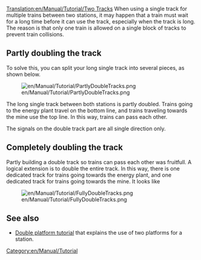 [[Translation:en/Manual/Tutorial/Two Tracks]]
When using a single track for multiple trains between two stations, it may happen that a train must wait for a long time before it can use the track, especially when the track is long.
The reason is that only one train is allowed on a single block of tracks to prevent train collisions.


== Partly doubling the track ==

To solve this, you can split your long single track into several pieces, as shown below.

[[File:en/Manual/Tutorial/PartlyDoubleTracks.png]]

The long single track between both stations is partly doubled. Trains going to the energy plant travel on the bottom line, and trains traveling towards the mine use the top line. In this way, trains can pass each other.

The signals on the double track part are all single direction only.


== Completely doubling the track ==
Partly building a double track so trains can pass each other was fruitfull. A logical extension is to double the entire track.
In this way, there is one dedicated track for trains going towards the energy plant, and one dedicated track for trains going towards the mine.
It looks like

[[File:en/Manual/Tutorial/FullyDoubleTracks.png]]


== See also ==
* [[en/Tutorial/Two Platforms|Double platform tutorial]] that explains the use of two platforms for a station.

[[Category:en/Manual/Tutorial]]